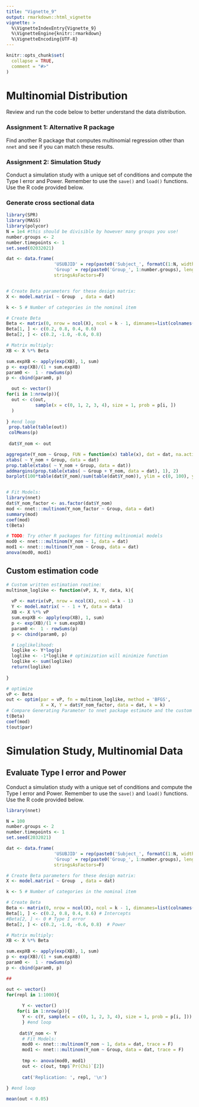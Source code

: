 ```yaml
---
title: "Vignette_9"
output: rmarkdown::html_vignette
vignette: >
  %\VignetteIndexEntry{Vignette_9}
  %\VignetteEngine{knitr::rmarkdown}
  %\VignetteEncoding{UTF-8}
---
```


```r
knitr::opts_chunk$set(
  collapse = TRUE,
  comment = "#>"
)
```


# Multinomial Distribution 

Review and run the code below to better understand the data distribution. 

### Assignment 1: Alternative R package
Find another R package that computes multinomial regression other than `nnet` and see if you can match these results.


### Assignment 2: Simulation Study
Conduct a simulation study with a unique set of conditions and compute the Type I error and Power. Remember to use the `save()` and `load()` functions. Use the R code provided below.







### Generate cross sectional data


```r
library(SPR)
library(MASS)
library(polycor)
N = 1e4 #this should be divisible by however many groups you use!
number.groups <- 2
number.timepoints <- 1
set.seed(02032021)

dat <- data.frame(
                  'USUBJID' = rep(paste0('Subject_', formatC(1:N, width = 4, flag = '0')), length.out= N*number.timepoints),
                  'Group' = rep(paste0('Group_', 1:number.groups), length.out = N*number.timepoints),
                  stringsAsFactors=F)


# Create Beta parameters for these design matrix:
X <- model.matrix( ~ Group  , data = dat) 

k <- 5 # Number of categories in the nominal item

# Create Beta
Beta <- matrix(0, nrow = ncol(X), ncol = k - 1, dimnames=list(colnames(X), paste0('param', 1:(k-1))))
Beta[1, ] <- c(0.2, 0.8, 0.4, 0.6)
Beta[2, ] <- c(0.2, -1.0, -0.6, 0.8)

# Matrix multiply:
XB <- X %*% Beta

sum.expXB <- apply(exp(XB), 1, sum)
p <- exp(XB)/(1 + sum.expXB)
param0 <-  1 - rowSums(p)
p <- cbind(param0, p)

  out <- vector()
for(i in 1:nrow(p)){
  out <- c(out, 
           sample(x = c(0, 1, 2, 3, 4), size = 1, prob = p[i, ])  
  )
  
} #end loop
 prop.table(table(out))
 colMeans(p)
  
 dat$Y_nom <- out

aggregate(Y_nom ~ Group, FUN = function(x) table(x), dat = dat, na.action = na.pass)
xtabs( ~ Y_nom + Group, data = dat)
prop.table(xtabs( ~ Y_nom + Group, data = dat))
addmargins(prop.table(xtabs( ~ Group + Y_nom, data = dat), 1), 2)
barplot(100*table(dat$Y_nom)/sum(table(dat$Y_nom)), ylim = c(0, 100), ylab = 'Percentage', col = 'grey', main = 'Nominal')


# Fit Models:
library(nnet)
dat$Y_nom_factor <- as.factor(dat$Y_nom)
mod <- nnet:::multinom(Y_nom_factor ~ Group, data = dat)
summary(mod)
coef(mod)
t(Beta)

# TODO: Try other R packages for fitting multinomial models
mod0 <- nnet:::multinom(Y_nom ~ 1, data = dat)
mod1 <- nnet:::multinom(Y_nom ~ Group, data = dat)
anova(mod0, mod1)
```

## Custom estimation code

```r

# Custom written estimation routine:
multinom_loglike <- function(vP, X, Y, data, k){
  
  vP <- matrix(vP, nrow = ncol(X), ncol = k - 1)
  Y <- model.matrix( ~ - 1 + Y, data = data)
  XB <- X %*% vP
  sum.expXB <- apply(exp(XB), 1, sum)
  p <- exp(XB)/(1 + sum.expXB)
  param0 <-  1 - rowSums(p)
  p <- cbind(param0, p)

  # Loglikelihood:
  loglike <- Y*log(p)
  loglike <- -1*loglike # optimization will minimize function
  loglike <- sum(loglike)
  return(loglike)
  
}

# optimize
vP <- Beta
out <- optim(par = vP, fn = multinom_loglike, method = 'BFGS', 
             X = X, Y = dat$Y_nom_factor, data = dat, k = k)
# Compare Generating Parameter to nnet package estimate and the custom code estimate
t(Beta)
coef(mod)
t(out$par)


```


# Simulation Study, Multinomial Data
## Evaluate Type I error and Power

Conduct a simulation study with a unique set of conditions and compute the Type I error and Power. Remember to use the `save()` and `load()` functions. Use the R code provided below.

```r
library(nnet)

N = 100
number.groups <- 2
number.timepoints <- 1
set.seed(2032021)

dat <- data.frame(
                  'USUBJID' = rep(paste0('Subject_', formatC(1:N, width = 4, flag = '0')), length.out= N*number.timepoints),
                  'Group' = rep(paste0('Group_', 1:number.groups), length.out = N*number.timepoints),
                  stringsAsFactors=F)

# Create Beta parameters for these design matrix:
X <- model.matrix( ~ Group  , data = dat) 

k <- 5 # Number of categories in the nominal item

# Create Beta
Beta <- matrix(0, nrow = ncol(X), ncol = k - 1, dimnames=list(colnames(X), paste0('param', 1:(k-1))))
Beta[1, ] <- c(0.2, 0.8, 0.4, 0.6) # Intercepts
#Beta[2, ] <- 0 # Type I error
Beta[2, ] <- c(0.2, -1.0, -0.6, 0.8)  # Power

# Matrix multiply:
XB <- X %*% Beta

sum.expXB <- apply(exp(XB), 1, sum)
p <- exp(XB)/(1 + sum.expXB)
param0 <-  1 - rowSums(p)
p <- cbind(param0, p)

##

out <- vector()
for(repl in 1:1000){
      
      Y <- vector()
    for(i in 1:nrow(p)){
      Y <- c(Y, sample(x = c(0, 1, 2, 3, 4), size = 1, prob = p[i, ]))
      } #end loop
    
     dat$Y_nom <- Y
      # Fit Models:
      mod0 <- nnet:::multinom(Y_nom ~ 1, data = dat, trace = F)
      mod1 <- nnet:::multinom(Y_nom ~ Group, data = dat, trace = F)
    
      tmp <- anova(mod0, mod1)
      out <- c(out, tmp$`Pr(Chi)`[2])
      
      cat('Replication: ', repl, '\n')
      
} #end loop

mean(out < 0.05)


```

